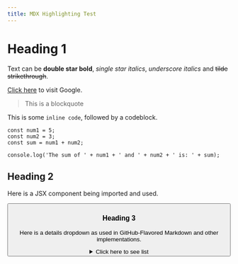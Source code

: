 ```yaml
---
title: MDX Highlighting Test
---
```


# Heading 1

Text can be **double star bold**, _single star italics_, _underscore italics_ and ~~tilde strikethrough~~.

[Click here](https://www.google.com) to visit Google.

> This is a blockquote

This is some `inline code`, followed by a codeblock.

```
const num1 = 5;
const num2 = 3;
const sum = num1 + num2;

console.log('The sum of ' + num1 + ' and ' + num2 + ' is: ' + sum);
```

## Heading 2

Here is a JSX component being imported and used.


<Button title="Click here for nothing" />

### Heading 3

Here is a details dropdown as used in GitHub-Flavored Markdown and other implementations.

<details>
  <summary>Click here to see list</summary>

Here is an unordered list inside a `<details>` dropdown.

- [x] Apples
- [ ] Oranges
- [ ] Milk

</details>
